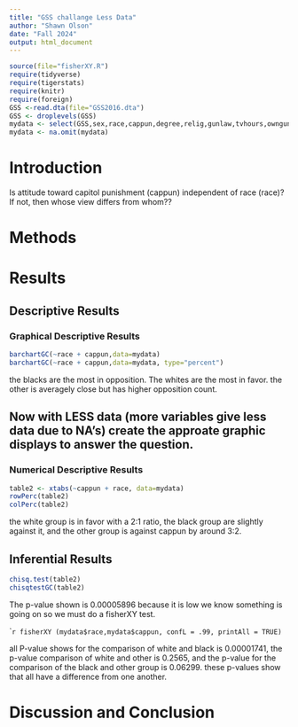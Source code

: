 ```yaml
---
title: "GSS challange Less Data"
author: "Shawn Olson"
date: "Fall 2024"
output: html_document
---
```




```r
source(file="fisherXY.R")
require(tidyverse)
require(tigerstats)
require(knitr)
require(foreign)
GSS <-read.dta(file="GSS2016.dta")
GSS <- droplevels(GSS)
mydata <- select(GSS,sex,race,cappun,degree,relig,gunlaw,tvhours,owngun,age,wordsum)
mydata <- na.omit(mydata)
```

# Introduction

<!--In this section you explain what you are trying to show.  Where did the data come from?  What is the research or other question you are trying to answer?.  If you skimp in this section expect to be marked down in your grade. Paint a picture of the project a couple of paragraphs is expected!-->

Is attitude toward capitol punishment (cappun) independent of race (race)?
If not, then whose view differs from whom??

# Methods

<!--Decide on your methods:  use "variable analysis" or other appropriate descriptors.  Make sure to choose at least one graphical method and at least one numerical method. Discuss what data manipulations may be needed for example subsetting or other binning procedures and what sort of graphical displays and inferential tools will be used!-->

# Results

<!--Divide this section into two sub-sections:  One for your descriptive  results and one for your inferential results.!-->

## Descriptive Results

### Graphical Descriptive Results

```r
barchartGC(~race + cappun,data=mydata)
barchartGC(~race + cappun,data=mydata, type="percent")
```

the blacks are the most in opposition. The whites are the most in favor. the other is averagely close but has higher opposition count.


## Now with LESS data (more variables give less data due to NA's) create the approate graphic displays to answer the question.





### Numerical Descriptive Results


```r
table2 <- xtabs(~cappun + race, data=mydata)
rowPerc(table2)
colPerc(table2)
```

the white group is in favor with a 2:1 ratio, the black group are slightly against it, and the other group is against cappun by around 3:2. 





## Inferential Results

```r
chisq.test(table2)
chisqtestGC(table2)
```

The p-value shown is 0.00005896 because it is low we know something is going on so we must do a fisherXY test.

````r
fisherXY (mydata$race,mydata$cappun, confL = .99, printAll = TRUE)
```

all P-value shows for the comparison of white and black is 0.00001741, the p-value comparison of white and other is 0.2565, and the p-value for the comparison of the black and other group is 0.06299. these p-values show that all have a difference from one another.


# Discussion and Conclusion

<!--Discussion and conclusion here.  If you found a relationship be sure to consider whether the relationship occurs because one of the variavbles causes the other, or whether they perhasps are related for some other reason.  Watch the chapter 6 videos from the GeorgeTown videos collection.!-->
